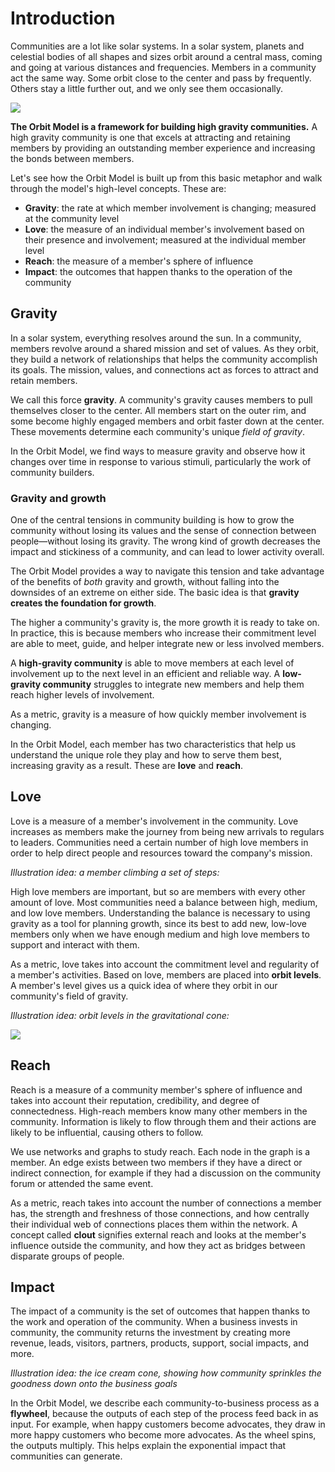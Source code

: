 
# Introduction

Communities are a lot like solar systems. In a solar system, planets and
celestial bodies of all shapes and sizes orbit around a central mass, coming and
going at various distances and frequencies. Members in a community act the same
way. Some orbit close to the center and pass by frequently. Others stay a little
further out, and we only see them occasionally.

<img src="/slides/high_gravity.svg" />

**The Orbit Model is a framework for building high gravity communities.** A high gravity community is one that excels at attracting and retaining members by providing an outstanding member experience and increasing the bonds between members. 

Let's see how the Orbit Model is built up from this basic metaphor and
walk through the model's high-level concepts. These are:

- **Gravity**: the rate at which member involvement is changing; measured at the community level
- **Love**: the measure of an individual member's involvement based on their presence and involvement; measured at the individual member level
- **Reach**: the measure of a member's sphere of influence
- **Impact**: the outcomes that happen thanks to the operation of the community

## Gravity

In a solar system, everything resolves around the sun. In a community, members
revolve around a shared mission and set of values. As they orbit, they build a
network of relationships that helps the community accomplish its goals. The
mission, values, and connections act as forces to attract and retain members.

We call this force **gravity**. A community's gravity causes members to pull
themselves closer to the center. All members start on the outer rim, and some
become highly engaged members and orbit faster down at the center. These
movements determine each community's unique _field of gravity_.

In the Orbit Model, we find ways to measure gravity and observe how it changes
over time in response to various stimuli, particularly the work of community
builders.

### Gravity and growth

One of the central tensions in community building is how to grow the community
without losing its values and the sense of connection between people—without
losing its gravity. The wrong kind of growth decreases the impact and stickiness
of a community, and can lead to lower activity overall.

The Orbit Model provides a way to navigate this tension and take advantage of
the benefits of _both_ gravity and growth, without falling into the downsides of
an extreme on either side. The basic idea is that **gravity creates the
foundation for growth**.

The higher a community's gravity is, the more growth it is ready to take on. In
practice, this is because members who increase their commitment level are able
to meet, guide, and helper integrate new or less involved members.

A **high-gravity community** is able to move members
at each level of involvement up to the next level in an efficient and reliable way. A
**low-gravity community** struggles to integrate new members and help them reach
higher levels of involvement.

As a metric, gravity is a measure of how quickly member involvement is changing.

In the Orbit Model, each member has two characteristics that help us understand
the unique role they play and how to serve them best, increasing gravity as a result. These are **love** and **reach**.

## Love

Love is a measure of a member's involvement in the community. Love increases as
members make the journey from being new arrivals to regulars to leaders.
Communities need a certain number of high love members in order to help direct
people and resources toward the company's mission.

_Illustration idea: a member climbing a set of steps:_

<div className="flex justify-center space-x-8 mx-auto py-8">
  <FontAwesomeIcon icon="stairs" className="text-[150px]" />
</div>

High love members are important, but so are members with every other amount of
love. Most communities need a balance between high, medium, and low love
members. Understanding the balance is necessary to using gravity as a tool for
planning growth, since its best to add new, low-love members only when we have enough
medium and high love members to support and interact with them.

As a metric, love takes into account the commitment level and regularity of a
member's activities. Based on love, members are placed into **orbit levels**. A
member's level gives us a quick idea of where they orbit in our community's
field of gravity.

_Illustration idea: orbit levels in the gravitational cone:_

![](/field-of-gravity.jpg)

## Reach

Reach is a measure of a community member&apos;s sphere of influence and takes
into account their reputation, credibility, and degree of connectedness.
High-reach members know many other members in the community. Information is likely to flow
through them and their actions are likely to be influential, causing others to
follow.

We use networks and graphs to study reach. Each node in the graph is a member.
An edge exists between two members if they have a direct or indirect connection,
for example if they had a discussion on the community forum or attended the same
event.

<Graph data={baseData} />

As a metric, reach takes into account the number of connections a member has,
the strength and freshness of those connections, and how centrally their
individual web of connections places them within the network. A concept called
**clout** signifies external reach and looks at the member's influence outside the
community, and how they act as bridges between disparate groups of people.

## Impact

The impact of a community is the set of outcomes that happen thanks to the work
and operation of the community. When a business invests in community, the
community returns the investment by creating more revenue, leads, visitors,
partners, products, support, social impacts, and more.

_Illustration idea: the ice cream cone, showing how community sprinkles the
goodness down onto the business goals_

<div className="flex flex-col text-center justify-center space-y-3 mx-auto py-4">
  <FontAwesomeIcon icon="solar-system" className="text-[108px]" />
  <FontAwesomeIcon
    icon="traffic-cone"
    flip="vertical"
    className="text-[108px]"
  />
</div>

In the Orbit Model, we describe each community-to-business process as a
**flywheel**, because the outputs of each step of the process feed back
in as input. For example, when happy customers become advocates, they draw in
more happy customers who become more advocates. As the wheel spins, the outputs
multiply. This helps explain the exponential impact that communities can
generate.
